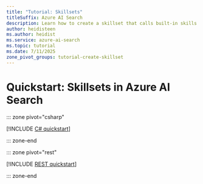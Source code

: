 ```yaml
---
title: "Tutorial: Skillsets"
titleSuffix: Azure AI Search
description: Learn how to create a skillset that calls built-in skills to enrich content during indexing.
author: heidisteen
ms.author: heidist
ms.service: azure-ai-search
ms.topic: tutorial
ms.date: 7/11/2025
zone_pivot_groups: tutorial-create-skillset
---
```


# Quickstart: Skillsets in Azure AI Search

::: zone pivot="csharp"

[!INCLUDE [C# quickstart](includes/tutorials/skillset-csharp.md)]

::: zone-end

::: zone pivot="rest"

[!INCLUDE [REST quickstart](includes/tutorials/skillset-rest.md)]

::: zone-end
